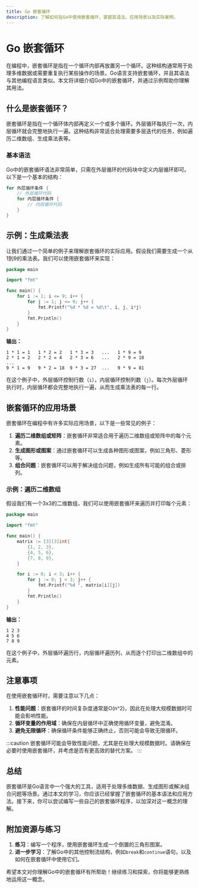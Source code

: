 ```yaml
---
title: Go 嵌套循环
description: 了解如何在Go中使用嵌套循环，掌握其语法、应用场景以及实际案例。
---
```


# Go 嵌套循环

在编程中，嵌套循环是指在一个循环内部再放置另一个循环。这种结构通常用于处理多维数据或需要重复执行某些操作的场景。Go语言支持嵌套循环，并且其语法与其他编程语言类似。本文将详细介绍Go中的嵌套循环，并通过示例帮助你理解其用法。

## 什么是嵌套循环？

嵌套循环是指在一个循环体内部再定义一个或多个循环。外层循环每执行一次，内层循环就会完整地执行一遍。这种结构非常适合处理需要多层迭代的任务，例如遍历二维数组、生成乘法表等。

### 基本语法

Go中的嵌套循环语法非常简单，只需在外层循环的代码块中定义内层循环即可。以下是一个基本的结构：

```go
for 外层循环条件 {
    // 外层循环代码
    for 内层循环条件 {
        // 内层循环代码
    }
}
```

## 示例：生成乘法表

让我们通过一个简单的例子来理解嵌套循环的实际应用。假设我们需要生成一个从1到9的乘法表。我们可以使用嵌套循环来实现：

```go
package main

import "fmt"

func main() {
    for i := 1; i <= 9; i++ {
        for j := 1; j <= 9; j++ {
            fmt.Printf("%d * %d = %d\t", i, j, i*j)
        }
        fmt.Println()
    }
}
```

**输出：**

```
1 * 1 = 1   1 * 2 = 2   1 * 3 = 3   ...   1 * 9 = 9
2 * 1 = 2   2 * 2 = 4   2 * 3 = 6   ...   2 * 9 = 18
...
9 * 1 = 9   9 * 2 = 18  9 * 3 = 27  ...   9 * 9 = 81
```

在这个例子中，外层循环控制行数（`i`），内层循环控制列数（`j`）。每次外层循环执行时，内层循环都会完整地执行一遍，从而生成乘法表的每一行。

## 嵌套循环的应用场景

嵌套循环在编程中有许多实际应用场景，以下是一些常见的例子：

1. **遍历二维数组或矩阵**：嵌套循环非常适合用于遍历二维数组或矩阵中的每个元素。
2. **生成图形或图案**：通过嵌套循环可以生成各种图形或图案，例如三角形、菱形等。
3. **组合问题**：嵌套循环可以用于解决组合问题，例如生成所有可能的组合或排列。

### 示例：遍历二维数组

假设我们有一个3x3的二维数组，我们可以使用嵌套循环来遍历并打印每个元素：

```go
package main

import "fmt"

func main() {
    matrix := [3][3]int{
        {1, 2, 3},
        {4, 5, 6},
        {7, 8, 9},
    }

    for i := 0; i < 3; i++ {
        for j := 0; j < 3; j++ {
            fmt.Printf("%d ", matrix[i][j])
        }
        fmt.Println()
    }
}
```

**输出：**

```
1 2 3
4 5 6
7 8 9
```

在这个例子中，外层循环遍历行，内层循环遍历列，从而逐个打印出二维数组中的元素。

## 注意事项

在使用嵌套循环时，需要注意以下几点：

1. **性能问题**：嵌套循环的时间复杂度通常是O(n^2)，因此在处理大规模数据时可能会影响性能。
2. **循环变量的作用域**：确保在内层循环中正确使用循环变量，避免混淆。
3. **避免无限循环**：确保循环条件能够正确终止，否则可能会导致无限循环。

:::caution
嵌套循环可能会导致性能问题，尤其是在处理大规模数据时。请确保在必要时使用嵌套循环，并考虑是否有更高效的替代方案。
:::

## 总结

嵌套循环是Go语言中一个强大的工具，适用于处理多维数据、生成图形或解决组合问题等场景。通过本文的学习，你应该已经掌握了嵌套循环的基本语法和应用方法。接下来，你可以尝试编写一些自己的嵌套循环程序，以加深对这一概念的理解。

## 附加资源与练习

1. **练习**：编写一个程序，使用嵌套循环生成一个倒置的三角形图案。
2. **进一步学习**：了解Go中的其他控制流结构，例如`break`和`continue`语句，以及如何在嵌套循环中使用它们。

希望本文对你理解Go中的嵌套循环有所帮助！继续练习和探索，你将能够更熟练地运用这一概念。